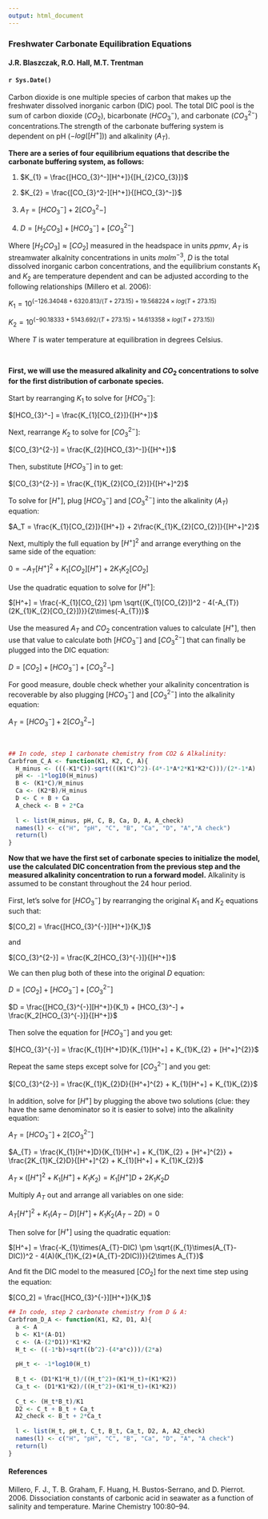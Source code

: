 ```yaml
---
output: html_document
---
```


### Freshwater Carbonate Equilibration Equations
#### J.R. Blaszczak, R.O. Hall, M.T. Trentman
#### `r Sys.Date()`


Carbon dioxide is one multiple species of carbon that makes up the freshwater dissolved inorganic carbon (DIC) pool. The total DIC pool is the sum of carbon dioxide ($CO_2$), bicarbonate ($HCO_{3}^-$), and carbonate ($CO_{3}^{2-}$) concentrations.The strength of the carbonate buffering system is dependent on pH ($-log([H^{+}])$) and alkalinity ($A_T$).

**There are a series of four equilibrium equations that describe the carbonate buffering system, as follows:**

(1) $K_{1} = \frac{[HCO_{3}^-][H^+]}{[H_{2}CO_{3}]}$


(2) $K_{2} = \frac{[CO_{3}^2-][H^+]}{[HCO_{3}^-]}$


(3) $A_T = [HCO_{3}^-] + 2[CO_{3}^2-]$


(4) $D = [H_{2}CO_{3}] + [HCO_{3}^-] + [CO_{3}^{2-}]$


Where $[H_{2}CO_{3}] \approx [CO_{2}]$ measured in the headspace in units $ppmv$, $A_T$ is streamwater alkalnity concentrations in units $mol$$m^{-3}$, $D$ is the total dissolved inorganic carbon concentrations, and the equilibrium constants $K_1$ and $K_2$ are temperature dependent and can be adjusted according to the following relationships (Millero et al. 2006):

$K_1 = 10^{ (-126.34048 + 6320.813/(T+273.15)+19.568224\times log(T+273.15)}$

$K_2 = 10^{ (-90.18333+5143.692/(T+273.15)+14.613358\times log(T+273.15))}$

Where $T$ is water temperature at equilibration in degrees Celsius.


<br/>

**First, we will use the measured alkalinity and $CO_{2}$ concentrations to solve for the first distribution of carbonate species.**


Start by rearranging $K_{1}$ to solve for $[HCO_{3}^-]$:

$[HCO_{3}^-] = \frac{K_{1}[CO_{2}]}{[H^+]}$

Next, rearrange $K_{2}$ to solve for $[CO_{3}^{2-}]$:

$[CO_{3}^{2-}] = \frac{K_{2}[HCO_{3}^-]}{[H^+]}$

Then, substitute $[HCO_{3}^-]$ in to get:

$[CO_{3}^{2-}] = \frac{K_{1}K_{2}[CO_{2}]}{[H^+]^2}$

To solve for $[H^+]$, plug $[HCO_{3}^-]$ and $[CO_{3}^{2-}]$ into the alkalinity ($A_T$) equation:

$A_T = \frac{K_{1}[CO_{2}]}{[H^+]} + 2\frac{K_{1}K_{2}[CO_{2}]}{[H^+]^2}$

Next, multiply the full equation by $[H^+]^2$ and arrange everything on the same side of the equation:

$0 = -A_{T}[H^+]^2 + K_{1}[CO_{2}][H^+] + 2K_{1}K_{2}[CO_{2}]$

Use the quadratic equation to solve for $[H^+]$:

$[H^+] = \frac{-K_{1}[CO_{2}] \pm \sqrt{(K_{1}[CO_{2}])^2 - 4(-A_{T})(2K_{1}K_{2}[CO_{2}])}}{2\times(-A_{T})}$

Use the measured $A_T$ and $CO_2$ concentration values to calculate $[H^+]$, then use that value to calculate both $[HCO_{3}^-]$ and $[CO_{3}^{2-}]$ that can finally be plugged into the DIC equation:

$D = [CO_{2}] + [HCO_{3}^-] + [CO_{3}^2-]$

For good measure, double check whether your alkalinity concentration is recoverable by also plugging $[HCO_{3}^-]$ and $[CO_{3}^{2-}]$ into the alkalinity equation:

$A_{T} = [HCO_{3}^-] + 2[CO_{3}^2-]$

<br>

```r
## In code, step 1 carbonate chemistry from CO2 & Alkalinity:
Carbfrom_C_A <- function(K1, K2, C, A){
  H_minus <- (((-K1*C))-sqrt(((K1*C)^2)-(4*-1*A*2*K1*K2*C)))/(2*-1*A)
  pH <- -1*log10(H_minus)
  B <- (K1*C)/H_minus
  Ca <- (K2*B)/H_minus
  D <- C + B + Ca
  A_check <- B + 2*Ca
  
  l <- list(H_minus, pH, C, B, Ca, D, A, A_check)
  names(l) <- c("H", "pH", "C", "B", "Ca", "D", "A","A check")
  return(l)
}

```


**Now that we have the first set of carbonate species to initialize the model, use the calculated DIC concentration from the previous step and the measured alkalinity concentration to run a forward model.**
Alkalinity is assumed to be constant throughout the 24 hour period.

First, let's solve for $[HCO_{3}^{-}]$ by rearranging the original $K_1$ and $K_2$ equations such that:

$[CO_2] = \frac{[HCO_{3}^{-}][H^+]}{K_1}$

and

$[CO_{3}^{2-}] = \frac{K_2[HCO_{3}^{-}]}{[H^+]}$

We can then plug both of these into the original $D$ equation:

$D = [CO_2] + [HCO_{3}^-] + [CO_{3}^{2-}]$

$D = \frac{[HCO_{3}^{-}][H^+]}{K_1} + [HCO_{3}^-] + \frac{K_2[HCO_{3}^{-}]}{[H^+]}$

Then solve the equation for $[HCO_{3}^-]$ and you get:

$[HCO_{3}^{-}] = \frac{K_{1}[H^+]D}{K_{1}[H^+] + K_{1}K_{2} + [H^+]^{2}}$

Repeat the same steps except solve for $[CO_{3}^{2-}]$ and you get:

$[CO_{3}^{2-}] = \frac{K_{1}K_{2}D}{[H^+]^{2} + K_{1}[H^+] + K_{1}K_{2}}$

In addition, solve for $[H^+]$ by plugging the above two solutions (clue: they have the same denominator so it is easier to solve) into the alkalinity equation:

$A_{T} = [HCO_{3}^{-}] + 2[CO_{3}^{2-}]$

$A_{T} = \frac{K_{1}[H^+]D}{K_{1}[H^+] + K_{1}K_{2} + [H^+]^{2}} + \frac{2K_{1}K_{2}D}{[H^+]^{2} + K_{1}[H^+] + K_{1}K_{2}}$

$A_{T}\times ([H^+]^{2} + K_{1}[H^+] + K_{1}K_{2}) = K_{1}[H^+]D + 2K_{1}K_{2}D$

Multiply $A_T$ out and arrange all variables on one side:

$A_{T}[H^+]^{2} + K_{1}(A_T - D)[H^+] + K_{1}K_{2}(A_T - 2D) = 0$

Then solve for $[H^{+}]$ using the quadratic equation:

$[H^+] = \frac{-K_{1}\times(A_{T}-DIC) \pm \sqrt{(K_{1}\times(A_{T}-DIC))^2 - 4(A)(K_{1}K_{2}*(A_{T}-2DIC))}}{2\times A_{T}}$

And fit the DIC model to the measured $[CO_2]$ for the next time step using the equation:

$[CO_2] = \frac{[HCO_{3}^{-}][H^+]}{K_1}$





```r
## In code, step 2 carbonate chemistry from D & A:
Carbfrom_D_A <- function(K1, K2, D1, A){
  a <- A
  b <- K1*(A-D1)
  c <- (A-(2*D1))*K1*K2
  H_t <- ((-1*b)+sqrt((b^2)-(4*a*c)))/(2*a)
  
  pH_t <- -1*log10(H_t)
  
  B_t <- (D1*K1*H_t)/((H_t^2)+(K1*H_t)+(K1*K2))
  Ca_t <- (D1*K1*K2)/((H_t^2)+(K1*H_t)+(K1*K2))
  
  C_t <- (H_t*B_t)/K1
  D2 <- C_t + B_t + Ca_t
  A2_check <- B_t + 2*Ca_t
  
  l <- list(H_t, pH_t, C_t, B_t, Ca_t, D2, A, A2_check)
  names(l) <- c("H", "pH", "C", "B", "Ca", "D", "A", "A check")
  return(l)
}
```




#### References

Millero, F. J., T. B. Graham, F. Huang, H. Bustos-Serrano, and D. Pierrot. 2006. Dissociation constants of carbonic acid in seawater as a function of salinity and temperature. Marine Chemistry 100:80–94.









